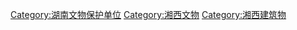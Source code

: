 [[Category:湖南文物保护单位|Category:湖南文物保护单位]]
[[Category:湘西文物|Category:湘西文物]]
[[Category:湘西建筑物|Category:湘西建筑物]]